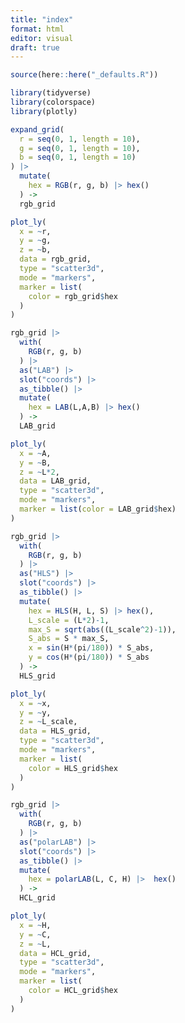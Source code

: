 ```yaml
---
title: "index"
format: html
editor: visual
draft: true
---
```


```r
source(here::here("_defaults.R"))

library(tidyverse)
library(colorspace)
library(plotly)
```

```r
expand_grid(
  r = seq(0, 1, length = 10),
  g = seq(0, 1, length = 10),
  b = seq(0, 1, length = 10)  
) |> 
  mutate(
    hex = RGB(r, g, b) |> hex()
  ) ->
  rgb_grid
```

```r
plot_ly(
  x = ~r,
  y = ~g,
  z = ~b,
  data = rgb_grid,
  type = "scatter3d",
  mode = "markers",
  marker = list(
    color = rgb_grid$hex
  )
)
```

```r
rgb_grid |> 
  with(
    RGB(r, g, b)
  ) |> 
  as("LAB") |> 
  slot("coords") |> 
  as_tibble() |> 
  mutate(
    hex = LAB(L,A,B) |> hex()
  ) ->
  LAB_grid
```

```r
plot_ly(
  x = ~A,
  y = ~B,
  z = ~L*2,
  data = LAB_grid,
  type = "scatter3d",
  mode = "markers",
  marker = list(color = LAB_grid$hex)
)
```

```r
rgb_grid |> 
  with(
    RGB(r, g, b)
  ) |> 
  as("HLS") |> 
  slot("coords") |> 
  as_tibble() |> 
  mutate(
    hex = HLS(H, L, S) |> hex(),
    L_scale = (L*2)-1,
    max_S = sqrt(abs((L_scale^2)-1)),
    S_abs = S * max_S,
    x = sin(H*(pi/180)) * S_abs,
    y = cos(H*(pi/180)) * S_abs
  ) ->
  HLS_grid
```

```r
plot_ly(
  x = ~x,
  y = ~y,
  z = ~L_scale,
  data = HLS_grid,
  type = "scatter3d",
  mode = "markers",
  marker = list(
    color = HLS_grid$hex
  )
)
```

```r
rgb_grid |> 
  with(
    RGB(r, g, b)
  ) |> 
  as("polarLAB") |> 
  slot("coords") |> 
  as_tibble() |> 
  mutate(
    hex = polarLAB(L, C, H) |>  hex()
  ) ->
  HCL_grid
```

```r
plot_ly(
  x = ~H,
  y = ~C,
  z = ~L,
  data = HCL_grid,
  type = "scatter3d",
  mode = "markers",
  marker = list(
    color = HCL_grid$hex
  )
)
```
